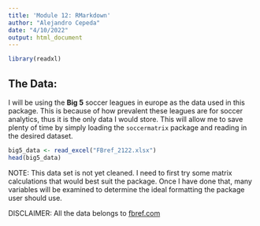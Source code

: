 ```yaml
---
title: 'Module 12: RMarkdown'
author: "Alejandro Cepeda"
date: "4/10/2022"
output: html_document
---
```


```r
library(readxl)
```

## The Data:
I will be using the **Big 5** soccer leagues in europe as the data used in this package.
This is because of how prevalent these leagues are for soccer analytics, thus it is the only data I would store. This will allow me to save plenty of time by simply loading the `soccermatrix` package and reading in the desired dataset.

```r
big5_data <- read_excel("FBref_2122.xlsx")
head(big5_data)
```
NOTE: This data set is not yet cleaned. I need to first try some matrix calculations that would best suit the package. Once I have done that, many variables will be examined to determine the ideal formatting the package user should use.

DISCLAIMER: All the data belongs to [fbref.com]("https://fbref.com/")